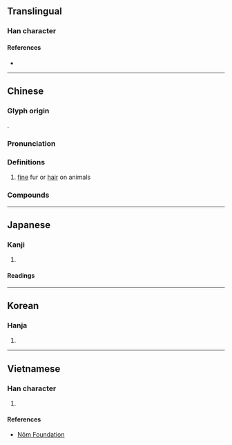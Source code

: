 {{character info/new}}
==Translingual==

===Han character===
{{Han char|rn=82|rad=毛|as=08|sn=12|four=20714|canj=HUHUU|ids=⿱毛㲎}}

====References====
* {{Han ref|kx=0594.190|dkj=16872|dj=0986.180|hdz=32000.040|uh=6BF3|ud=27635|bh=D9E5|bd=55781}}

----

==Chinese==
{{zh-forms}}

===Glyph origin===
{{Han etym}}
{{zh-etym-triple|毛|hair}}.

===Pronunciation===
{{zh-pron
|m=cuì
|m-s=
|c=ceoi3
|c-t=
|g=
|h=pfs=
|j=
|mb=
|md=
|mn=
|mn-t=
|w=
|x=
|mc=y
|oc=y
|cat=n
}}

===Definitions===
{{zh-hanzi}}

# [[fine]] fur or [[hair]] on animals

===Compounds===
{{zh-der|毳帳|毳幕|毳衣|甘毳|毳冕|毳錦|毳毛|毳客}}

----

==Japanese==

===Kanji===
{{ja-kanji|grade=|rs=毛08}}

# {{defn|lang=ja|sort=毛08}}

====Readings====
{{ja-readings
|goon=さい, せち
|kanon=せい, せつ
|kanyoon=ぜい
|kun=けば, むくげ}}

----

==Korean==

===Hanja===
{{ko-hanja|hangeul=[[취]], [[절]]|eumhun=|rv=chwi, jeol|mr=ch'wi, chŏl|y=chwi, cel}}

# {{defn|lang=ko|sort=毛08}}

----

==Vietnamese==

===Han character===
{{vi-readings|rs=毛08|hanviet=[[tuyệt]], [[xồi]]}}

# {{defn|lang=vi|sort=毛08}}

====References====
* [http://nomfoundation.org/common/nom_details.php?codepoint=6bf3 Nôm Foundation]